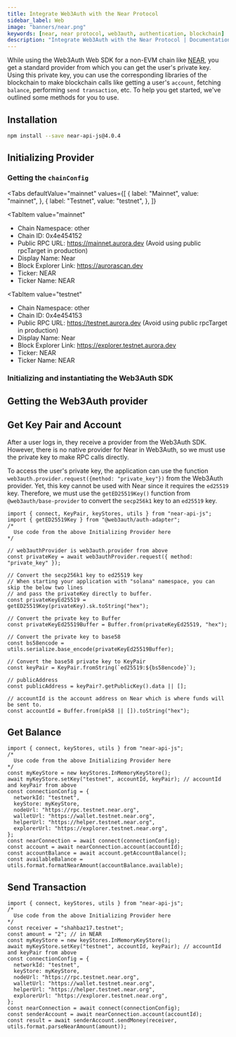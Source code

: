 ```yaml
---
title: Integrate Web3Auth with the Near Protocol
sidebar_label: Web
image: "banners/near.png"
keywords: [near, near protocol, web3auth, authentication, blockchain]
description: "Integrate Web3Auth with the Near Protocol | Documentation - Web3Auth"
---
```



While using the Web3Auth Web SDK for a non-EVM chain like [NEAR](https://near.org/), you get a
standard provider from which you can get the user's private key. Using this private key, you can use
the corresponding libraries of the blockchain to make blockchain calls like getting a user's
`account`, fetching `balance`, performing `send transaction`, etc. To help you get started, we've
outlined some methods for you to use.

## Installation

```bash npm2yarn
npm install --save near-api-js@4.0.4
```

## Initializing Provider

### Getting the `chainConfig`

<Tabs
 defaultValue="mainnet"
  values={[
    { label: "Mainnet", value: "mainnet", },
    { label: "Testnet", value: "testnet", },
  ]}
>
<TabItem
  value="mainnet"
>

- Chain Namespace: other
- Chain ID: 0x4e454152
- Public RPC URL: https://mainnet.aurora.dev (Avoid using public rpcTarget in production)
- Display Name: Near
- Block Explorer Link: https://aurorascan.dev
- Ticker: NEAR
- Ticker Name: NEAR

</TabItem>

<TabItem
  value="testnet"
>

- Chain Namespace: other
- Chain ID: 0x4e454153
- Public RPC URL: https://testnet.aurora.dev (Avoid using public rpcTarget in production)
- Display Name: Near
- Block Explorer Link: https://explorer.testnet.aurora.dev
- Ticker: NEAR
- Ticker Name: NEAR

</TabItem>
</Tabs>

### Initializing and instantiating the Web3Auth SDK

<InitializeWeb3Auth />

## Getting the Web3Auth provider

<GetWeb3AuthProvider />

<GetUserInfoSnippet />

## Get Key Pair and Account

After a user logs in, they receive a provider from the Web3Auth SDK. However, there is no native
provider for Near in Web3Auth, so we must use the private key to make RPC calls directly.

To access the user's private key, the application can use the function
`web3auth.provider.request({method: "private_key"})` from the Web3Auth provider. Yet, this key
cannot be used with Near since it requires the `ed25519` key. Therefore, we must use the
`getED25519Key()` function from `@web3auth/base-provider` to convert the `secp256k1` key to an
`ed25519` key.

```tsx
import { connect, KeyPair, keyStores, utils } from "near-api-js";
import { getED25519Key } from "@web3auth/auth-adapter";
/*
  Use code from the above Initializing Provider here
*/

// web3authProvider is web3auth.provider from above
const privateKey = await web3authProvider.request({ method: "private_key" });

// Convert the secp256k1 key to ed25519 key
// When starting your application with "solana" namespace, you can skip the below two lines
// and pass the privateKey directly to buffer.
const privateKeyEd25519 = getED25519Key(privateKey).sk.toString("hex");

// Convert the private key to Buffer
const privateKeyEd25519Buffer = Buffer.from(privateKeyEd25519, "hex");

// Convert the private key to base58
const bs58encode = utils.serialize.base_encode(privateKeyEd25519Buffer);

// Convert the base58 private key to KeyPair
const keyPair = KeyPair.fromString(`ed25519:${bs58encode}`);

// publicAddress
const publicAddress = keyPair?.getPublicKey().data || [];

// accountId is the account address on Near which is where funds will be sent to.
const accountId = Buffer.from(pk58 || []).toString("hex");
```

## Get Balance

```tsx
import { connect, keyStores, utils } from "near-api-js";
/*
  Use code from the above Initializing Provider here
*/
const myKeyStore = new keyStores.InMemoryKeyStore();
await myKeyStore.setKey("testnet", accountId, keyPair); // accountId and keyPair from above
const connectionConfig = {
  networkId: "testnet",
  keyStore: myKeyStore,
  nodeUrl: "https://rpc.testnet.near.org",
  walletUrl: "https://wallet.testnet.near.org",
  helperUrl: "https://helper.testnet.near.org",
  explorerUrl: "https://explorer.testnet.near.org",
};
const nearConnection = await connect(connectionConfig);
const account = await nearConnection.account(accountId);
const accountBalance = await account.getAccountBalance();
const availableBalance = utils.format.formatNearAmount(accountBalance.available);
```

## Send Transaction

```tsx
import { connect, keyStores, utils } from "near-api-js";
/*
  Use code from the above Initializing Provider here
*/
const receiver = "shahbaz17.testnet";
const amount = "2"; // in NEAR
const myKeyStore = new keyStores.InMemoryKeyStore();
await myKeyStore.setKey("testnet", accountId, keyPair); // accountId and keyPair from above
const connectionConfig = {
  networkId: "testnet",
  keyStore: myKeyStore,
  nodeUrl: "https://rpc.testnet.near.org",
  walletUrl: "https://wallet.testnet.near.org",
  helperUrl: "https://helper.testnet.near.org",
  explorerUrl: "https://explorer.testnet.near.org",
};
const nearConnection = await connect(connectionConfig);
const senderAccount = await nearConnection.account(accountId);
const result = await senderAccount.sendMoney(receiver, utils.format.parseNearAmount(amount));
```

